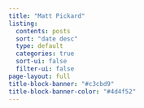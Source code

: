 ```yaml
---
title: "Matt Pickard"
listing:
  contents: posts
  sort: "date desc"
  type: default
  categories: true
  sort-ui: false
  filter-ui: false
page-layout: full
title-block-banner: "#c3cbd9"
title-block-banner-color: "#4d4f52"
---
```



